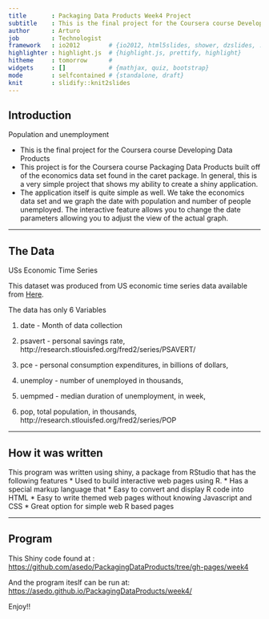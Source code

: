 ```yaml
---
title       : Packaging Data Products Week4 Project
subtitle    : This is the final project for the Coursera course Developing Data Products
author      : Arturo
job         : Technologist
framework   : io2012        # {io2012, html5slides, shower, dzslides, ...}
highlighter : highlight.js  # {highlight.js, prettify, highlight}
hitheme     : tomorrow      # 
widgets     : []            # {mathjax, quiz, bootstrap}
mode        : selfcontained # {standalone, draft}
knit        : slidify::knit2slides
---
```



## Introduction
Population and unemployment 

- This is the final project for the Coursera course Developing Data Products
- This project is for the Coursera course Packaging Data Products built off of the economics data set found in the caret package.
In general, this is a very simple project that shows my ability to create a shiny application.
- The application itself is quite simple as well. We take the economics data set and we graph the date with population and number of people unemployed. The interactive feature allows you to change the date parameters allowing you to adjust the view of the actual graph.

---

## The Data

USs Economic Time Series

This dataset was produced from US economic time series data available from [Here](http://research.stlouisfed.org/fred2). 

The data has only 6 Variables

1. date - Month of data collection

2. psavert - personal savings rate, http://research.stlouisfed.org/fred2/series/PSAVERT/

3. pce - personal consumption expenditures, in billions of dollars, 

4. unemploy - number of unemployed in thousands, 

5. uempmed - median duration of unemployment, in week, 

6. pop, total population, in thousands, http://research.stlouisfed.org/fred2/series/POP

---

## How it was written
This program was written using shiny, a package from RStudio that has the following features 
 * Used to build interactive web pages using R. 
 * Has a special markup language that 
 * Easy to convert and display R code into HTML
 * Easy to write themed web pages without knowing Javascript and CSS
 * Great option for simple web R based pages
 

---

## Program
This Shiny code found at :
[https://github.com/asedo/PackagingDataProducts/tree/gh-pages/week4](https://github.com/asedo/PackagingDataProducts/tree/gh-pages/week4)

And the program iteslf can be run at: 
[https://asedo.github.io/PackagingDataProducts/week4/](https://asedo.github.io/PackagingDataProducts/week4/)

Enjoy!!




